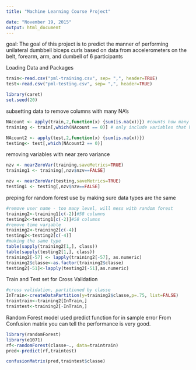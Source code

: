 ```yaml
---
title: "Machine Learning Course Project"

date: "November 19, 2015"
output: html_document
---
```

goal: The goal of this project is to predict the manner of performing unilateral dumbbell biceps curls based on data from accelerometers on the belt, forearm, arm, and dumbell of 6 participants



Loading Data and Packages
```r
train<-read.csv("pml-training.csv", sep= ",", header=TRUE)
test<-read.csv("pml-testing.csv", sep= ",", header=TRUE)

library(caret)
set.seed(20)

```

subsetting data to remove columns with many NA's

```r
NAcount <- apply(train,2,function(x) {sum(is.na(x))}) #counts how many NA's are in each column
training <- train[,which(NAcount == 0)] # only include variables that have no NA's 

NAcount2 <- apply(test,2,function(x) {sum(is.na(x))}) 
testing<- test[,which(NAcount2 == 0)]

```

removing variables with near zero variance 

```r
nzv <- nearZeroVar(training,saveMetrics=TRUE)
training1 <- training[,nzv$nzv==FALSE]

nzv <- nearZeroVar(testing,saveMetrics=TRUE)
testing1 <- testing[,nzv$nzv==FALSE]

```


preping for random forest use by making sure data types are the same
```r
#remove user name - too many level, will mess with random forest
training2<-training1[c(-2)]#58 columns
testing2<-testing1[c(-2)]#58 columns
#remove time variable
training2<-training2[c(-4)]
testing2<-testing2[c(-4)]
#making the same type
table(sapply(training2[1,], class))
table(sapply(testing2[1,], class))
training2[-57] <- lapply(training2[-57], as.numeric)
training2$classe<-as.factor(training2$classe)
testing2[-51]<-lapply(testing2[-51],as.numeric)
```


Train and Test set for Cross Validation
```r
#cross validation, partitioned by classe
InTrain<-createDataPartition(y=training2$classe,p=.75, list=FALSE)
traintrain<-training2[InTrain,]
traintest<-training2[-InTrain,]

```

Random Forest model
used predict function for in sample error
From Confusion matrix you can tell the performance is very good.
```r

library(randomForest)
library(e1071)
rf<-randomForest(classe~., data=traintrain)
pred<-predict(rf,traintest)

confusionMatrix(pred,traintest$classe)

```